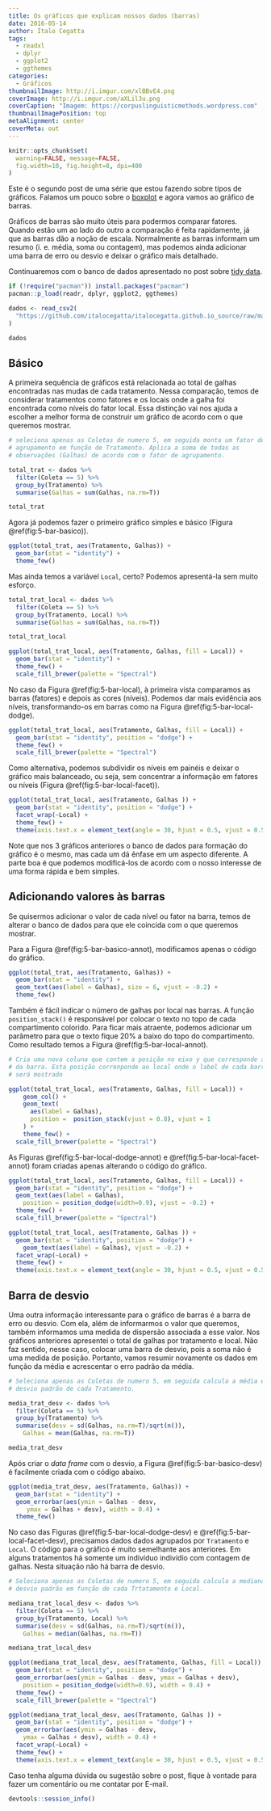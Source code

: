---
title: Os gráficos que explicam nossos dados (barras)
date: 2016-05-14
author: Ítalo Cegatta
tags:
  - readxl
  - dplyr
  - ggplot2
  - ggthemes
categories:
  - Gráficos
thumbnailImage: http://i.imgur.com/xlBBvE4.png
coverImage: http://i.imgur.com/aXLil3u.png
coverCaption: "Imagem: https://corpuslinguisticmethods.wordpress.com"
thumbnailImagePosition: top
metaAlignment: center
coverMeta: out
---

```{r setup, include=FALSE}
knitr::opts_chunk$set(
  warning=FALSE, message=FALSE,
  fig.width=10, fig.height=8, dpi=400
)
```

Este é o segundo post de uma série que estou fazendo sobre tipos de gráficos. Falamos um pouco sobre o [boxplot](https://italocegatta.github.io/os-graficos-que-explicam-nossos-dados-boxplot) e agora vamos ao gráfico de barras.

<!-- more -->

Gráficos de barras são muito úteis para podermos comparar fatores. Quando estão um ao lado do outro a comparação é feita rapidamente, já que as barras dão a noção de escala. Normalmente as barras informam um resumo (i. e. média, soma ou contagem), mas podemos ainda adicionar uma barra de erro ou desvio e deixar o gráfico mais detalhado.

Continuaremos com o banco de dados apresentado no post sobre [tidy data](https://italocegatta.github.io/o-conceito-tidy-data.html).

```{r pacotes}
if (!require("pacman")) install.packages("pacman")
pacman::p_load(readr, dplyr, ggplot2, ggthemes)
```

```{r dados, message=FALSE}
dados <- read_csv2(
  "https://github.com/italocegatta/italocegatta.github.io_source/raw/master/content/dados/base_vespa.csv"
)

dados
```

## Básico

A primeira sequência de gráficos está relacionada ao total de galhas encontradas nas mudas de cada tratamento. Nessa comparação, temos de considerar tratamentos como fatores e os locais onde a galha foi encontrada como níveis do fator local. Essa distinção vai nos ajuda a escolher a melhor forma de construir um gráfico de acordo com o que queremos mostrar.

```{r total_trat}
# seleciona apenas as Coletas de numero 5, em seguida monta um fator de 
# agrupamento em função de Tratamento. Aplica a soma de todas as
# observações (Galhas) de acordo com o fator de agrupamento.

total_trat <- dados %>%
  filter(Coleta == 5) %>%
  group_by(Tratamento) %>%
  summarise(Galhas = sum(Galhas, na.rm=T))

total_trat
```

Agora já podemos fazer o primeiro gráfico simples e básico (Figura \@ref(fig:5-bar-basico)).

```{r 5-bar-basico, fig.cap="Número total de galhas de cada tratamento."}
ggplot(total_trat, aes(Tratamento, Galhas)) +
  geom_bar(stat = "identity") +
  theme_few()
```

Mas ainda temos a variável `Local`, certo? Podemos apresentá-la sem muito esforço.

```{r total_trat_lcoal}
total_trat_local <- dados %>%
  filter(Coleta == 5) %>%
  group_by(Tratamento, Local) %>%
  summarise(Galhas = sum(Galhas, na.rm=T))

total_trat_local
```

```{r 5-bar-local, fig.cap="Número total de galhas de cada tratamento em diferentes locais - níveis agrupados."}
ggplot(total_trat_local, aes(Tratamento, Galhas, fill = Local)) +
  geom_bar(stat = "identity") +
  theme_few() +
  scale_fill_brewer(palette = "Spectral")
```

No caso da Figura  \@ref(fig:5-bar-local), à primeira vista comparamos as barras (fatores) e depois as cores (níveis). Podemos dar mais evidência aos níveis, transformando-os em barras como na Figura \@ref(fig:5-bar-local-dodge).

```{r 5-bar-local-dodge, fig.cap="Número total de galhas de cada tratamento em diferentes locais - níveis lado a lados."}
ggplot(total_trat_local, aes(Tratamento, Galhas, fill = Local)) +
  geom_bar(stat = "identity", position = "dodge") +
  theme_few() +
  scale_fill_brewer(palette = "Spectral")
```

Como alternativa, podemos subdividir os níveis em painéis e deixar o gráfico mais balanceado, ou seja, sem concentrar a informação em fatores ou níveis (Figura \@ref(fig:5-bar-local-facet)).

```{r 5-bar-local-facet, fig.cap="Número total de galhas de cada tratamento em diferentes locais - níveis em painel."}
ggplot(total_trat_local, aes(Tratamento, Galhas )) +
  geom_bar(stat = "identity", position = "dodge") +
  facet_wrap(~Local) +
  theme_few() +
  theme(axis.text.x = element_text(angle = 30, hjust = 0.5, vjust = 0.5))
```

Note que nos 3 gráficos anteriores o banco de dados para formação do gráfico é o mesmo, mas cada um dá ênfase em um aspecto diferente. A parte boa é que podemos modificá-los de acordo com o nosso interesse de uma forma rápida e bem simples.

## Adicionando valores às barras

Se quisermos adicionar o valor de cada nível ou fator na barra, temos de alterar o banco de dados para que ele coincida com o que queremos mostrar.

Para a Figura \@ref(fig:5-bar-basico-annot), modificamos apenas o código do gráfico.

```{r 5-bar-basico-annot, fig.cap="Número total de galhas de cada tratamento com o valor na respectiva barra."}
ggplot(total_trat, aes(Tratamento, Galhas)) +
  geom_bar(stat = "identity") +
  geom_text(aes(label = Galhas), size = 6, vjust = -0.2) +
  theme_few()
```

Também é fácil indicar o número de galhas por local nas barras. A função `position_stack()` é responsável por colocar o texto no topo de cada compartimento colorido. Para ficar mais atraente, podemos adicionar um parâmetro para que o texto fique 20% a baixo do topo do compartimento. Como resultado temos a  Figura \@ref(fig:5-bar-local-annot).

```{r 5-bar-local-annot, fig.cap="Número total de galhas de cada tratamento em diferentes locais com o valor da respectiva barra - níveis agrupados."}
# Cria uma nova coluna que contem a posição no eixo y que corresponde ao centro
# da barra. Esta posição correnponde ao local onde o label de cada barra
# será mostrado

ggplot(total_trat_local, aes(Tratamento, Galhas, fill = Local)) +
    geom_col() +
    geom_text(
      aes(label = Galhas),
      position =  position_stack(vjust = 0.8), vjust = 1
    ) +
    theme_few() +
  scale_fill_brewer(palette = "Spectral")
```

As Figuras \@ref(fig:5-bar-local-dodge-annot) e \@ref(fig:5-bar-local-facet-annot) foram criadas apenas alterando o código do gráfico.

```{r 5-bar-local-dodge-annot, fig.cap="Número total de galhas de cada tratamento em diferentes locais com o valor da respectiva barra - níveis lado a lados."}
ggplot(total_trat_local, aes(Tratamento, Galhas, fill = Local)) +
  geom_bar(stat = "identity", position = "dodge") +
  geom_text(aes(label = Galhas),
    position = position_dodge(width=0.9), vjust = -0.2) +
  theme_few() +
  scale_fill_brewer(palette = "Spectral")
```

```{r 5-bar-local-facet-annot, fig.cap="Número total de galhas de cada tratamento em diferentes locais com o valor da respectiva barra - níveis em painel."}
ggplot(total_trat_local, aes(Tratamento, Galhas )) +
  geom_bar(stat = "identity", position = "dodge") +
    geom_text(aes(label = Galhas), vjust = -0.2) +
  facet_wrap(~Local) +
  theme_few() +
  theme(axis.text.x = element_text(angle = 30, hjust = 0.5, vjust = 0.5))
```

## Barra de desvio

Uma outra informação interessante para o gráfico de barras é a barra de erro ou desvio. Com ela, além de informarmos o valor que queremos, também informamos uma medida de dispersão associada a esse valor. Nos gráficos anteriores apresentei o total de galhas por tratamento e local. Não faz sentido, nesse caso, colocar uma barra de desvio, pois a soma não é uma medida de posição. Portanto, vamos resumir novamente os dados em função da média e acrescentar o erro padrão da média.

```{r media_trat_desv}
# Seleciona apenas as Coletas de numero 5, em seguida calcula a média e o
# desvio padrão de cada Tratamento.

media_trat_desv <- dados %>%
  filter(Coleta == 5) %>%
  group_by(Tratamento) %>%
  summarise(desv = sd(Galhas, na.rm=T)/sqrt(n()),
    Galhas = mean(Galhas, na.rm=T))

media_trat_desv
```

Após criar o *data frame* com o desvio, a Figura \@ref(fig:5-bar-basico-desv) é facilmente criada com o código abaixo.

```{r 5-bar-basico-desv, fig.cap="Número total de galhas de cada tratamento com barra de desvio."}
ggplot(media_trat_desv, aes(Tratamento, Galhas)) +
  geom_bar(stat = "identity") +
  geom_errorbar(aes(ymin = Galhas - desv,
     ymax = Galhas + desv), width = 0.4) +
  theme_few()
```

No caso das Figuras \@ref(fig:5-bar-local-dodge-desv) e \@ref(fig:5-bar-local-facet-desv), precisamos dados dados agrupados por `Tratamento` e `Local`. O código para o gráfico é muito semelhante aos anteriores. Em alguns tratamentos há somente um indivíduo indivídio com contagem de galhas. Nesta situação não há barra de desvio.

```{r total_trat_local_desv}
# Seleciona apenas as Coletas de numero 5, em seguida calcula a mediana e o
# desvio padrão em função de cada Trtatamento e Local.

mediana_trat_local_desv <- dados %>%
  filter(Coleta == 5) %>%
  group_by(Tratamento, Local) %>%
  summarise(desv = sd(Galhas, na.rm=T)/sqrt(n()),
    Galhas = median(Galhas, na.rm=T))

mediana_trat_local_desv
```

```{r 5-bar-local-dodge-desv, fig.cap="Número total de galhas de cada tratamento em diferentes locais com barra de desvio - níveis lado a lados."}
ggplot(mediana_trat_local_desv, aes(Tratamento, Galhas, fill = Local)) +
  geom_bar(stat = "identity", position = "dodge") +
  geom_errorbar(aes(ymin = Galhas - desv, ymax = Galhas + desv),
    position = position_dodge(width=0.9), width = 0.4) +
  theme_few() +
  scale_fill_brewer(palette = "Spectral")
```

```{r 5-bar-local-facet-desv, fig.cap="Número total de galhas de cada tratamento em diferentes locais com barra de desvio - níveis em painel."}
ggplot(mediana_trat_local_desv, aes(Tratamento, Galhas )) +
  geom_bar(stat = "identity", position = "dodge") +
  geom_errorbar(aes(ymin = Galhas - desv,
    ymax = Galhas + desv), width = 0.4) +
  facet_wrap(~Local) +
  theme_few() +
  theme(axis.text.x = element_text(angle = 30, hjust = 0.5, vjust = 0.5))
```

Caso tenha alguma dúvida ou sugestão sobre o post, fique à vontade para fazer um comentário ou me contatar por E-mail.

```{r}
devtools::session_info()
```

